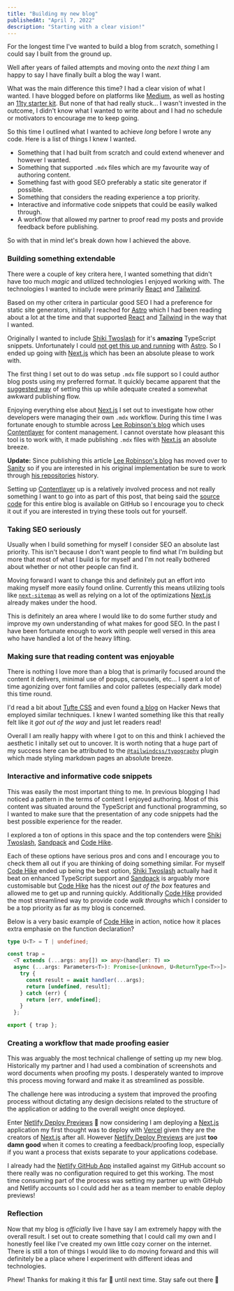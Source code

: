 ```yaml
---
title: "Building my new blog"
publishedAt: "April 7, 2022"
description: "Starting with a clear vision!"
---
```


For the longest time I've wanted to build a blog from scratch, something I could say I built from the ground up.

Well after years of failed attempts and moving onto the _next thing_ I am happy to say I have finally built a blog the way I want.

What was the main difference this time? I had a clear vision of what I wanted. I have blogged before on platforms like [Medium](https://medium.com/@crashybang/about), as well as hosting an [11ty starter kit](https://github.com/chopfitzroy/chopfitzroy.dev). But none of that had really stuck... I wasn't invested in the outcome, I didn't know what I wanted to write about and I had no schedule or motivators to encourage me to keep going.

So this time I outlined what I wanted to achieve _long_ before I wrote any code. Here is a list of things I knew I wanted.

- Something that I had built from scratch and could extend whenever and however I wanted.
- Something that supported `.mdx` files which are my favourite way of authoring content.
- Something fast with good SEO preferably a static site generator if possible.
- Something that considers the reading experience a top priority.
- Interactive and informative code snippets that could be easily walked through.
- A workflow that allowed my partner to proof read my posts and provide feedback before publishing.

So with that in mind let's break down how I achieved the above.

### Building something extendable

There were a couple of key critera here, I wanted something that didn't have too much _magic_ and utilized technologies I enjoyed working with. The technologies I wanted to include were primarily [React](https://beta.reactjs.org/) and [Tailwind](https://tailwindcss.com/).

Based on my other critera in particular good SEO I had a preference for static site generators, initially I reached for [Astro](https://astro.build/) which I had been reading about a lot at the time and that supported [React](https://beta.reactjs.org/) and [Tailwind](https://tailwindcss.com/) in the way that I wanted.

Originally I wanted to include [Shiki Twoslash](https://shikijs.github.io/twoslash/) for it's **amazing** TypeScript snippets. Unfortunately I could [not  get this up and running](https://github.com/shikijs/twoslash/issues/148) with [Astro](https://astro.build/). So I ended up going with [Next.js](https://nextjs.org/) which has been an absolute please to work with.

The first thing I set out to do was setup `.mdx` file support so I could author blog posts using my preferred format. It quickly became apparent that the [suggested way](https://nextjs.org/docs/advanced-features/using-mdx) of setting this up while adequate created a somewhat awkward publishing flow.

Enjoying everything else about [Next.js](https://nextjs.org/) I set out to investigate how other developers were managing their own `.mdx` workflow. During this time I was fortunate enough to stumble across [Lee Robinson's blog](https://leerob.io/) which uses [Contentlayer](https://www.contentlayer.dev/) for content management. I cannot overstate how pleasant this tool is to work with, it made publishing `.mdx` files with [Next.js](https://nextjs.org/) an absolute breeze. 

**Update:** Since publishing this article [Lee Robinson's blog](https://leerob.io/) has moved over to [Sanity](https://www.sanity.io/) so if you are interested in his original implementation be sure to work through [his repositories](https://github.com/leerob/leerob.io) history.

Setting up [Contentlayer](https://www.contentlayer.dev/) up is a relatively involved process and not really something I want to go into as part of this post, that being said the [source code](https://github.com/chopfitzroy/me) for this entire blog is available on GitHub so I encourage you to check it out if you are interested in trying these tools out for yourself.

### Taking SEO seriously

Usually when I build something for myself I consider SEO an absolute last priority. This isn't because I don't want people to find what I'm building but more that most of what I build is for myself and I'm not really bothered about whether or not other people can find it.

Moving forward I want to change this and definitely put an effort into making myself more easily found online. Currently this means utilizing tools like [`next-sitemap`](https://github.com/iamvishnusankar/next-sitemap) as well as relying on a lot of the optimizations [Next.js](https://nextjs.org/) already makes under the hood.

This is definitely an area where I would like to do some further study and improve my own understanding of what makes for good SEO. In the past I have been fortunate enough to work with people well versed in this area who have handled a lot of the heavy lifting.

### Making sure that reading content was enjoyable

There is nothing I love more than a blog that is primarily focused around the content it delivers, minimal use of popups, carousels, etc... I spent a lot of time agonizing over font families and color palletes (especially dark mode) this time round.

I'd read a bit about [Tufte CSS](https://edwardtufte.github.io/tufte-css/) and even found [a blog](https://lawler.io/) on Hacker News that employed similar techniques. I knew I wanted something like this that really felt like it _got out of the way_ and just let readers read!

Overall I am really happy with where I got to on this and think I achieved the aesthetic I initally set out to uncover. It is worth noting that a huge part of my success here can be attributed to the [`@tailwindcss/typography`](https://tailwindcss.com/docs/typography-plugin) plugin which made styling markdown pages an absolute breeze.

### Interactive and informative code snippets

This was easily the most important thing to me. In previous blogging I had noticed a pattern in the terms of content I enjoyed authoring. Most of this content was situated around the TypeScript and functional programming, so I wanted to make sure that the presentation of any code snippets had the best possible experience for the reader.

I explored a ton of options in this space and the top contenders were [Shiki Twoslash](https://shikijs.github.io/twoslash/), [Sandpack](https://sandpack.codesandbox.io/) and [Code Hike](https://codehike.org/).

Each of these options have serious pros and cons and I encourage you to check them all out if you are thinking of doing something similar. For myself [Code Hike](https://codehike.org/) ended up being the best option, [Shiki Twoslash](https://shikijs.github.io/twoslash/) actually had it beat on enhanced TypeScript support and [Sandpack](https://sandpack.codesandbox.io/) is arguably more customisable but [Code Hike](https://codehike.org/) has the nicest _out of the box_ features and allowed me to get up and running quickly. Additionally [Code Hike](https://codehike.org/) provided the most streamlined way to provide code _walk throughs_ which I consider to be a top priority as far as my blog is concerned.

Below is a very basic example of [Code Hike](https://codehike.org/) in action, notice how it places extra emphasie on the function declaration?

```ts example.ts focus=3:12
type U<T> = T | undefined;

const trap =
  <T extends (...args: any[]) => any>(handler: T) =>
  async (...args: Parameters<T>): Promise<[unknown, U<ReturnType<T>>]> => {
    try {
      const result = await handler(...args);
      return [undefined, result];
    } catch (err) {
      return [err, undefined];
    }
  };

export { trap };
```

### Creating a workflow that made proofing easier

This was arguably the most technical challenge of setting up my new blog. Historically my partner and I had used a combination of screenshots and word documents when proofing my posts. I desperately wanted to improve this process moving forward and make it as streamlined as possible.

The challenge here was introducing a system that improved the proofing process without dictating any design decisions related to the structure of the application or adding to the overall weight once deployed.

Enter [Netlify Deploy Previews](https://www.netlify.com/products/deploy-previews/) 🥰 now considering I am deploying a [Next.js](https://nextjs.org/) application my first thought was to deploy with [Vercel](https://vercel.com/) given they are the creators of [Next.js](https://nextjs.org/) after all. However [Netlify Deploy Previews](https://www.netlify.com/products/deploy-previews/) are just **too damn good** when it comes to creating a feedback/proofing loop, especially if you want a process that exists separate to your applications codebase.

I already had the [Netlify GitHub App](https://github.com/apps/netlify) installed against my GitHub account so there really was no configuration required to get this working. The most time consuming part of the process was setting my partner up with GitHub and Netlify accounts so I could add her as a team member to enable deploy previews!

### Reflection

Now that my blog is _officially_ live I have say I am extremely happy with the overall result. I set out to create something that I could call my own and I honestly feel like I've created my own little cozy corner on the internet. There is still a ton of things I would like to do moving forward and this will definitely be a place where I experiment with different ideas and technologies.

Phew! Thanks for making it this far 🥰 until next time. Stay safe out there 👋
